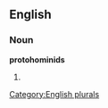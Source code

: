 ==English==

===Noun===
'''protohominids'''

# {{plural of|[[protohominid]]}}

[[Category:English plurals]]